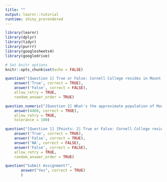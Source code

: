 ```yaml
---
title: ""
output: learnr::tutorial
runtime: shiny_prerendered
---
```


```r
library(learnr)
library(dplyr)
library(tidyr)
library(purrr)
library(googlesheets4)
library(googledrive)

# Set knitr options
knitr::opts_chunk$set(echo = FALSE)
``` 

```r
question("[Question 1] True or False: Cornell College resides in Mount Vernon, Iowa",
    answer('True', correct = TRUE),
    answer('False', correct = FALSE),
    allow_retry = TRUE,
    random_answer_order = TRUE)
```

```r
question_numeric("[Question 2] What's the approximate population of Mount Vernon?",
    answer(4460, correct = TRUE),
    allow_retry = TRUE,
    tolerance = 100)
```



```r
question("[Question 1] [Points: 2] True or False: Cornell College resides in Mount Vernon, Iowa",
    answer('True', correct = TRUE),
    answer('False', correct = TRUE),
    answer('NA', correct = FALSE),
    answer('False', correct = FALSE),
    allow_retry = TRUE,
    random_answer_order = TRUE)
```
<!-- Last question number: Question 1 --> 
```r
question("Submit Assignment?",
       answer("Yes", correct = TRUE)
       )
``` 
